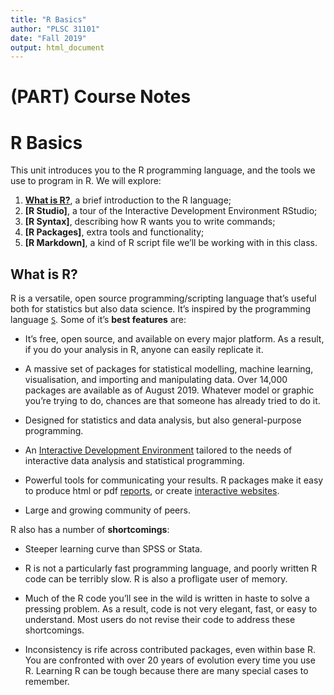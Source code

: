```yaml
---
title: "R Basics"
author: "PLSC 31101"
date: "Fall 2019"
output: html_document
---
```

# (PART) Course Notes {-}

# R Basics

This unit introduces you to the R programming language, and the tools we use to program in R. We will explore:

1. **[What is R?]**, a brief introduction to the R language;
2. **[R Studio]**, a tour of the Interactive Development Environment RStudio;
3. **[R Syntax]**, describing how R wants you to write commands;
4. **[R Packages]**, extra tools and functionality;
5. **[R Markdown]**, a kind of R script file we'll be working with in this class.

## What is R?

R is a versatile, open source programming/scripting language that's useful both for statistics but also data science. It's inspired by the programming language [`S`][S]. Some of it's __best features__ are:

* It's free, open source, and available on every major platform. As a result, if you do your analysis in R, anyone can easily replicate it.

* A massive set of packages for statistical modelling, machine learning, visualisation, and importing and manipulating data. Over 14,000 packages are available as of August 2019. Whatever model or graphic you're trying to do, chances are that someone has already tried to do it. 

* Designed for statistics and data analysis, but also general-purpose programming. 

* An [Interactive Development Environment](http://www.rstudio.com/ide/) tailored to the needs of interactive data analysis and statistical programming.

* Powerful tools for communicating your results. R packages make it easy to produce html or pdf [reports](http://yihui.name/knitr/), or create [interactive websites](http://www.rstudio.com/shiny/).

* Large and growing community of peers.

R also has a number of __shortcomings__:

* Steeper learning curve than SPSS or Stata.

* R is not a particularly fast programming language, and poorly written R code can be terribly slow. R is also a profligate user of memory.

* Much of the R code you'll see in the wild is written in haste to solve a pressing problem. As a result, code is not very elegant, fast, or easy to understand. Most users do not revise their code to address these shortcomings.

* Inconsistency is rife across contributed packages, even within base R. You are confronted with over 20 years of evolution every time you use R. Learning R can be tough because there are many special cases to remember.

[S]: https://en.wikipedia.org/wiki/S_(programming_language)


